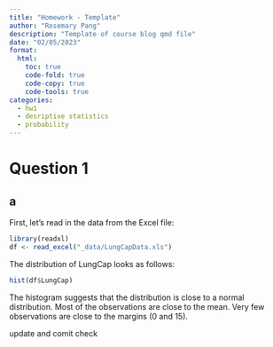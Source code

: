 ```yaml
---
title: "Homework - Template"
author: "Rosemary Pang"
description: "Template of course blog qmd file"
date: "02/05/2023"
format:
  html:
    toc: true
    code-fold: true
    code-copy: true
    code-tools: true
categories:
  - hw1
  - desriptive statistics 
  - probability
---
```


# Question 1

## a

First, let's read in the data from the Excel file:

```r
library(readxl)
df <- read_excel("_data/LungCapData.xls")
```


The distribution of LungCap looks as follows:

```r
hist(df$LungCap)
```

The histogram suggests that the distribution is close to a normal distribution. Most of the observations are close to the mean. Very few observations are close to the margins (0 and 15).

update and comit check
